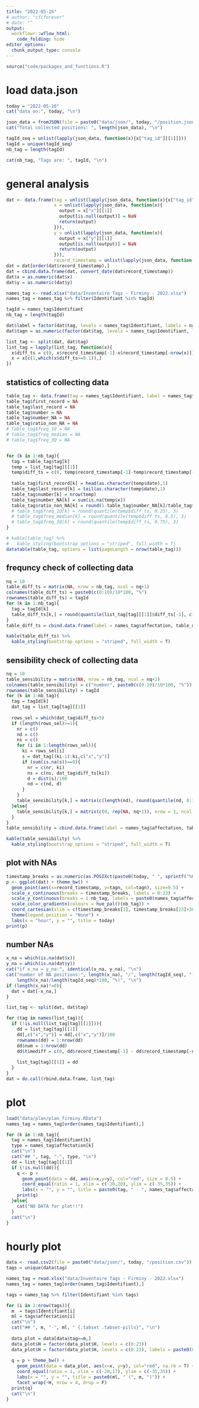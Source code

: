 ```yaml
---
title: "2022-05-16"
# author: "cfcforever"
# date: ""
output: 
  workflowr::wflow_html:
    code_folding: hide
editor_options:
  chunk_output_type: console
---
```


```r
source("code/packages_and_functions.R")
```


# load data.json
```r
today = "2022-05-16"
cat("data on:", today, "\n")

json_data = fromJSON(file = paste0("data/json/", today, "/position.json"))
cat("Total collected positions: ", length(json_data), "\n")

tagId_seq = unlist(lapply(json_data, function(x){x["tag_id"][[1]]}))
tagId = unique(tagId_seq)
nb_tag = length(tagId)

cat(nb_tag, "Tags are: ", tagId, "\n")
```


# general analysis
```r
dat <- data.frame(tag = unlist(lapply(json_data, function(x){x["tag_id"][[1]]})),
                  x = unlist(lapply(json_data, function(x){
                    output = x["x"][[1]]
                    output[is.null(output)] = NaN
                    return(output)
                  })),
                  y = unlist(lapply(json_data, function(x){
                    output = x["y"][[1]]
                    output[is.null(output)] = NaN
                    return(output)
                  })),
                  record_timestamp = unlist(lapply(json_data, function(x){x["record_timestamp"][[1]]})))
dat = dat[order(dat$record_timestamp),]
dat = cbind.data.frame(dat, convert_date(dat$record_timestamp))
dat$x = as.numeric(dat$x)
dat$y = as.numeric(dat$y)

names_tag <- read.xlsx("data/Inventaire Tags - Firminy - 2022.xlsx")
names_tag = names_tag %>% filter(Identifiant %in% tagId)

tagId = names_tag$Identifiant
nb_tag = length(tagId)

dat$label = factor(dat$tag, levels = names_tag$Identifiant, labels = names_tag$affectation)
dat$tagn = as.numeric(factor(dat$tag, levels = names_tag$Identifiant, labels = 1:nb_tag))

list_tag <- split(dat, dat$tag)
list_tag = lapply(list_tag, function(x){
  x$diff_ts = c(0, x$record_timestamp[-1]-x$record_timestamp[-nrow(x)])
  x = x[c(1,which(x$diff_ts>=0.1)),]
})
```


## statistics of collecting data
```r
table_tag <- data.frame(tag = names_tag$Identifiant, label = names_tag$affectation)
table_tag$first_record = NA
table_tag$last_record = NA
table_tag$number = NA
table_tag$number_NA = NA
table_tag$ratio_non_NA = NA
# table_tag$freq_1Q = NA
# table_tag$freq_median = NA
# table_tag$freq_3Q = NA


for (k in 1:nb_tag){
  tag = table_tag$tag[k]
  temp = list_tag[tag][[1]]
  temp$diff_ts = c(0, temp$record_timestamp[-1]-temp$record_timestamp[-nrow(temp)])
  
  table_tag$first_record[k] = head(as.character(temp$date),1)
  table_tag$last_record[k] = tail(as.character(temp$date),1)
  table_tag$number[k] = nrow(temp)
  table_tag$number_NA[k] = sum(is.na(temp$x))
  table_tag$ratio_non_NA[k] = round(1-table_tag$number_NA[k]/table_tag$number[k],2)
  # table_tag$freq_1Q[k] = round(quantile(temp$diff_ts, 0.25), 3)
  # table_tag$freq_median[k] = round(quantile(temp$diff_ts, 0.5), 3)
  # table_tag$freq_3Q[k] = round(quantile(temp$diff_ts, 0.75), 3)
}

# kable(table_tag) %>%
#   kable_styling(bootstrap_options = "striped", full_width = T)
datatable(table_tag, options = list(pageLength = nrow(table_tag)))
```


## frequncy check of collecting data 
```r
nq = 10
table_diff_ts = matrix(NA, nrow = nb_tag, ncol = nq+1)
colnames(table_diff_ts) = paste0(c(0:10)/10*100, "%")
rownames(table_diff_ts) = tagId
for (k in 1:nb_tag){
  tag = tagId[k]
  table_diff_ts[k,] = round(quantile(list_tag[tag][[1]]$diff_ts[-1], c(0:10)/10), 3)
}
table_diff_ts = cbind.data.frame(label = names_tag$affectation, table_diff_ts)

kable(table_diff_ts) %>%
  kable_styling(bootstrap_options = "striped", full_width = T)
```


## sensibility check of collecting data 
```r
nq = 10
table_sensibility = matrix(NA, nrow = nb_tag, ncol = nq+2)
colnames(table_sensibility) = c("number", paste0(c(0:10)/10*100, "%"))
rownames(table_sensibility) = tagId
for (k in 1:nb_tag){
  tag = tagId[k]
  dat_tag = list_tag[tag][[1]]
  
  rows_sel = which(dat_tag$diff_ts>5)
  if (length(rows_sel)>=1){
    nr = c()
    nd = c()
    ns = c()
    for (i in 1:length(rows_sel)){
      ki = rows_sel[i]
      s = dat_tag[(ki-1):ki,c("x","y")]
      if (sum(is.na(s))==0){
        nr = c(nr, ki)
        ns = c(ns, dat_tag$diff_ts[ki])
        d = dist(s)/100
        nd = c(nd, d)
      }
    }
    table_sensibility[k,] = matrix(c(length(nd), round(quantile(nd, 0:10/10),3)), nrow = 1, ncol = nq+2)
  }else{
    table_sensibility[k,] = matrix(c(0, rep(NA, nq+1)), nrow = 1, ncol = nq+2)
  }
}
table_sensibility = cbind.data.frame(label = names_tag$affectation, table_sensibility)

kable(table_sensibility) %>%
  kable_styling(bootstrap_options = "striped", full_width = T)
```


## plot with NAs
```r
timestamp_breaks = as.numeric(as.POSIXct(paste0(today, " ", sprintf("%02d", 0:23), ":00:00 CEST"))) + 3600*6
p <- ggplot(dat) + theme_bw() + 
  geom_point(aes(x=record_timestamp, y=tagn, col=tagn), size=0.5) +
  scale_x_continuous(breaks = timestamp_breaks, labels = 0:23) +
  scale_y_continuous(breaks = 1:nb_tag, labels = paste0(names_tag$affectation, "-", names_tag$Identifiant)) + 
  scale_color_gradientn(colours = hue_pal()(nb_tag)) + 
  coord_cartesian(xlim = c(timestamp_breaks[1], timestamp_breaks[23]+3600)) +
  theme(legend.position = "None") +
  labs(x = "hour", y = "", title = today)
print(p)
```


## number NAs
```r
x_na = which(is.na(dat$x))
y_na = which(is.na(dat$y))
cat("if x_na = y_na:", identical(x_na, y_na), "\n")
cat("number of NA positions:", length(x_na), "/", length(tagId_seq), "(=", 
    length(x_na)/length(tagId_seq)*100, "%)", "\n")
if (length(x_na)!=0){
  dat = dat[-x_na,]
}
```

```r
list_tag <- split(dat, dat$tag)

for (tag in names(list_tag)){
  if (!is.null(list_tag[tag][[1]])){
    dd = list_tag[tag][[1]]
    dd[,c("x","y")] = dd[,c("x","y")]/100
    rownames(dd) = 1:nrow(dd)
    dd$num = 1:nrow(dd)
    dd$timediff = c(0, dd$record_timestamp[-1] - dd$record_timestamp[-nrow(dd)])
    
    list_tag[tag][[1]] = dd
  }
}
dat = do.call(rbind.data.frame, list_tag)
```


# plot {.tabset .tabset-pills}
```r
load("data/plan/plan_firminy.RData")
names_tag = names_tag[order(names_tag$Identifiant),]
```

```r
for (k in 1:nb_tag){
  tag = names_tag$Identifiant[k]
  type = names_tag$affectation[k]
  cat("\n")
  cat("## ", tag, "-", type, "\n")
  dd = list_tag[tag][[1]]
  if (!is.null(dd)){
    q <- p + 
      geom_point(data = dd, aes(x=x,y=y), col="red", size = 0.5) +
      coord_equal(ratio = 1, xlim = c(-20,20), ylim = c(-35,35)) + 
      labs(x = "", y = "", title = paste0(tag, " - ", names_tag$affectation[names_tag$Identifiant==tag]))
    print(q)
  }else{
    cat("NO DATA for plot!!")
  }
  cat("\n")
}
```



# hourly plot {.tabset .tabset-pills}
```r
data <- read.csv2(file = paste0("data/json/", today, "/position.csv"))
tags = unique(data$tag)

names_tag = read.xlsx("data/Inventaire Tags - Firminy - 2022.xlsx")
names_tag = names_tag[order(names_tag$Identifiant),]

tags = names_tag %>% filter(Identifiant %in% tags)

for (i in 1:nrow(tags)){
  m  = tags$Identifiant[i]
  ml = tags$affectation[i]
  cat("\n")
  cat("## ", m, "-", ml, " {.tabset .tabset-pills}", "\n")
  
  data_plot = data[data$tag==m,]
  data_plot$H = factor(data_plot$H, levels = c(0:23))
  data_plot$H = factor(data_plot$H, levels = c(0:23), labels = paste0(0:23, "H - ", table(data_plot$H[is.na(data_plot$x)]), " (NA) /", table(data_plot$H), " (Total)"))
    
  q = p + theme_bw() +
    geom_point(data = data_plot, aes(x=x, y=y), col="red", na.rm = T) +
    coord_equal(ratio = 1, xlim = c(-20,17), ylim = c(-35,35)) +
    labs(x = "", y = "", title = paste0(ml, " (", m, ")")) + 
    facet_wrap(~H, nrow = 4, drop = F)
  print(q)
  cat("\n")
}
```
